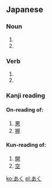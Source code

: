==Japanese==  
===Noun===
{{ja-noun|h|rom=aku}}
# {{japdef|灰汁|[[lye]], [[scum]]}}
# {{japdef|悪|[[evil]], [[vice]], [[ill]], [[wrong]]}}

===Verb===
{{ja-verb|h|rom=aku}}
# {{japdef|開く|[[open]], [[burst]]}}
# {{japdef|空く|[[vacant]], [[empty]]}}

===Kanji reading===
{{ja-kanjireading|rom=aku}}

====On-reading of:====
#[[悪]]
#[[握]]

====Kun-reading of:====
#[[開]]
#[[空]]

[[ko:あく]]
[[pl:あく]]